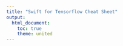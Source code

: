 ```yaml
---
title: "Swift for Tensorflow Cheat Sheet"
output:
  html_document:
    toc: true
    theme: united
---
```

